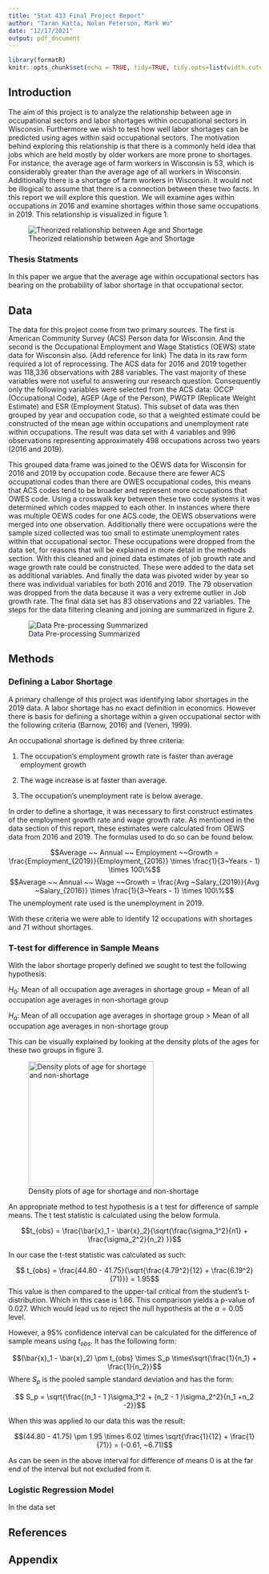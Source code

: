 ```yaml
---
title: "Stat 433 Final Project Report"
author: "Taran Katta, Nolan Peterson, Mark Wu"
date: "12/17/2021"
output: pdf_document
---
```



```r
library(formatR)
knitr::opts_chunk$set(echo = TRUE, tidy=TRUE, tidy.opts=list(width.cutoff=60), comment = NA, warning = FALSE, message = FALSE)
```

## Introduction

The aim of this project is to analyze the relationship between age in occupational sectors and labor shortages within occupational sectors in Wisconsin. Furthermore we wish to test how well labor shortages can be predicted using ages within said occupational sectors. The motivation behind exploring this relationship is that there is a commonly held idea that jobs which are held mostly by older workers are more prone to shortages. For instance, the average age of farm workers in Wisconsin is 53, which is considerably greater than the average age of all workers in Wisconsin. Additionally there is a shortage of farm workers in Wisconsin. It would not be illogical to assume that there is a connection between these two facts. In this report we will explore this question. We will examine ages within occupations in 2016 and examine shortages within those same occupations in 2019. This relationship is visualized in figure 1. 

![Theorized relationship between Age and Shortage](research question.png)

### Thesis Statments

In this paper we argue that the average age within occupational sectors has bearing on the probability of labor shortage in that occupational sector.  

## Data

The data for this project come from two primary sources. The first is American Community Survey (ACS) Person data for Wisconsin. And the second is the Occupational Employment and Wage Statistics (OEWS) state data for Wisconsin also. (Add reference for link) The data in its raw form required a lot of reprocessing. The ACS data for 2016 and 2019 together was 118,336 observations with 288 variables. The vast majority of these variables were not useful to answering our research question. Consequently only the following variables were selected from the ACS data: OCCP (Occupational Code), AGEP (Age of the Person), PWGTP (Replicate Weight Estimate) and ESR (Employment Status). This subset of data was then grouped by year and occupation code, so that a weighted estimate could be constructed of the mean age within occupations and unemployment rate within occupations. The result was data set with 4 variables and 996 observations representing approximately 498 occupations across two years (2016 and 2019). 

This grouped data frame was joined to the OEWS data for Wisconsin for 2016 and 2019 by occupation code. Because there are fewer ACS occupational codes than there are OWES occupational codes, this means that ACS codes tend to be broader and represent more occupations that OWES code. Using a crosswalk key between these two code systems it was determined which codes mapped to each other. In instances where there was multiple OEWS codes for one ACS code, the OEWS observations were merged into one observation. Additionally there were occupations were the sample sized collected was too small to estimate unemployment rates within that occupational sector. These occupations were dropped from the data set, for reasons that will be explained in more detail in the methods section. With this cleaned and joined data estimates of job growth rate and wage growth rate could be constructed. These were added to the data set as additional variables. And finally the data was pivoted wider by year so there was individual variables for both 2016 and 2019. The 79 observation was dropped from the data because it was a very extreme outlier in Job growth rate. The final data set has 83 observations and 22 variables. The steps for the data filtering cleaning and joining are summarized in figure 2.  

![Data Pre-processing Summarized](data_cleaning flow chart.png)

## Methods 

### Defining a Labor Shortage

A primary challenge of this project was identifying labor shortages in the 2019 data. A labor shortage has no exact definition in economics. However there is basis for defining a shortage within a given occupational sector with the following criteria (Barnow, 2016) and (Veneri, 1999). 

An occupational shortage is defined by three criteria:

1. The occupation’s employment growth rate is faster than average employment growth

2. The wage increase is at faster than average.

3. The occupation’s unemployment rate is below average.

In order to define a shortage, it was necessary to first construct estimates of the employment growth rate and wage growth rate. As mentioned in the data section of this report, these estimates were calculated from OEWS data from 2016 and 2019. The formulas used to do so can be found below. 

$$Average ~~ Annual ~~ Employment ~~Growth = \frac{Employment_{2019}}{Employment_{2016}} \times \frac{1}{3~Years - 1} \times 100\%$$
$$Average ~~ Annual ~~ Wage ~~Growth = \frac{Avg ~Salary_{2019}}{Avg ~Salary_{2016}} \times \frac{1}{3~Years - 1} \times 100\%$$
The unemployment rate used is the unemployment in 2019. 

With these criteria we were able to identify 12 occupations with shortages and 71 without shortages.

\newpage

### T-test for difference in Sample Means

With the labor shortage properly defined we sought to test the following hypothesis:

 $H_0:$ Mean of all occupation age averages in shortage group = Mean of all occupation age averages in non-shortage group

 $H_a:$ Mean of all occupation age averages in shortage group > Mean of all occupation age averages in non-shortage group
 
This can be visually explained by looking at the density plots of the ages for these two groups in figure 3. 

![Density plots of age for shortage and non-shortage](age_dist_by_short.png){width=250px}

An appropriate method to test hypothesis is a t test for difference of sample means. The t test statistic is calculated using the below formula.

$$t_{obs} = \frac{\bar{x}_1 - \bar{x}_2}{\sqrt{\frac{\sigma_1^2}{n1} + \frac{\sigma_2^2}{n_2}  }}$$

In our case the t-test statistic was calculated as such:

$$ t_{obs} = \frac{44.80 - 41.75}{\sqrt{\frac{4.79^2}{12} + \frac{6.19^2}{71}}} = 1.95$$
This value is then compared to the upper-tail critical from the student's t-distribution. Which in this case is 1.66. This comparison yields a p-value of 0.027. Which would lead us to reject the null hypothesis at the $\alpha = 0.05$ level.

However, a 95$\%$ confidence interval can be calculated for the difference of sample means using $t_{obs}$. It has the following form:

$$(\bar{x}_1 - \bar{x}_2) \pm t_{obs} \times S_p \times\sqrt{\frac{1}{n_1} + \frac{1}{n_2}}$$
Where $S_p$ is the pooled sample standard deviation and has the form:

$$ S_p = \sqrt{\frac{(n_1 - 1 )\sigma_1^2 + (n_2 - 1 )\sigma_2^2}{n_1 +n_2 -2}}$$

When this was applied to our data this was the result:

$$(44.80 - 41.75) \pm 1.95 \times 6.02 \times \sqrt{\frac{1}{12} + \frac{1}{71}} = (-0.61, ~6.71)$$

As can be seen in the above interval for difference of means 0 is at the far end of the interval but not excluded from it.

### Logistic Regression Model

In the data set 

## References 

## Appendix 






